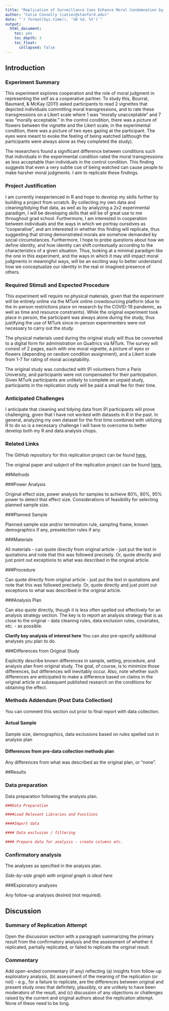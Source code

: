 ```yaml
---
title: "Replication of Surveillance Cues Enhance Moral Condemnation by Bourrat, Baumard, & McKay (2011, Evolutionary Psychology)"
author: "Catie Connolly (catiec@stanford.edu)"
date: "`r format(Sys.time(), '%B %d, %Y')`"
output:
  html_document:
    toc: yes
    toc_depth: 3
    toc_float:
      collapsed: false
---
```


<!-- Replication reports should all use this template to standardize reporting across projects.  These reports will be public supplementary materials that accompany the summary report(s) of the aggregate results. -->

## Introduction 

### Experiment Summary

This experiment explores cooperation and the role of moral judgment in representing the self as a cooperative partner. To study this, Bourrat, Baumard, & McKay (2011) asked participants to read 2 vignettes that depicted individuals committing moral transgressions, and to rate these transgressions on a Likert scale where 1 was "morally unacceptable" and 7 was "morally acceptable." In the control condition, there was a picture of flowers between the vignette and the Likert scale; in the experimental condition, there was a picture of two eyes gazing at the participant. The eyes were meant to evoke the feeling of being watched (although the participants were always alone as they completed the study). 

The researchers found a significant difference between conditions such that individuals in the experimental condition rated the moral transgressions as less acceptable than individuals in the control condition. This finding suggests that even a very subtle cue of being watched can cause people to make harsher moral judgments. I aim to replicate these findings.

### Project Justification

I am currently inexperienced in R and hope to develop my skills further by building a project from scratch. By collecting my own data and cleaning/tidying that data, as well as by analyzing a 2x2 experimental paradigm, I will be developing skills that will be of great use to me throughout grad school. Furthermore, I am interested in cooperation between individuals and the ways in which we portray ourselves as "cooperative", and am interested in whether this finding will replicate, thus suggesting that strong demonstrated morals are somehow demanded by social circumstances. Furthermore, I hope to probe questions about how we define identity, and how identity can shift contextually according to the characteristics of a given situation. Thus, looking at a minimal paradigm like the one in this experiment, and the ways in which it may still impact moral judgments in meaningful ways, will be an exciting way to better understand how we conceptualize our identity in the real or imagined presence of others. 

### Required Stimuli and Expected Procedure 

This experiment will require no physical materials, given that the experiment will be entirely online via the MTurk online crowdsourcing platform (due to the in-person restrictions place on research by the COVID-19 pandemic, as well as time and resource constraints). While the original experiment took place in person, the participant was always alone during the study, thus justifying the use of MTurk since in-person experimenters were not necessary to carry out the study. 

The physical materials used during the original study will thus be converted to a digital form for administration on Qualtrics via MTurk. The survey will consist of 2 pages, each with one moral vignette, a picture of eyes or flowers (depending on random condition assignment), and a Likert scale from 1-7 for rating of moral acceptability. 

The original study was conducted with 91 volunteers from a Paris University, and participants were not compensated for their participation. Given MTurk participants are unlikely to complete an unpaid study, participants in the replication study will be paid a small fee for their time. 

### Anticipated Challenges

I anticipate that cleaning and tidying data from 91 participants will prove challenging, given that I have not worked with datasets in R in the past. In general, analyzing my own dataset for the first time combined with utilizing R to do so is a necessary challenge I will have to overcome to better develop both my R and data analysis chops.  

### Related Links 

The GitHub repository for this replication project can be found [here.](https://github.com/psych251/bourrat2011)

The original paper and subject of the replication project can be found [here.](https://github.com/psych251/bourrat2011/blob/master/original_paper/bourrat2011.pdf)

<!-- This is the end of the introduction section. -->

##Methods

###Power Analysis

Original effect size, power analysis for samples to achieve 80%, 90%, 95% power to detect that effect size.  Considerations of feasibility for selecting planned sample size.

###Planned Sample

Planned sample size and/or termination rule, sampling frame, known demographics if any, preselection rules if any.

###Materials

All materials - can quote directly from original article - just put the text in quotations and note that this was followed precisely.  Or, quote directly and just point out exceptions to what was described in the original article.

###Procedure	

Can quote directly from original article - just put the text in quotations and note that this was followed precisely.  Or, quote directly and just point out exceptions to what was described in the original article.

###Analysis Plan

Can also quote directly, though it is less often spelled out effectively for an analysis strategy section.  The key is to report an analysis strategy that is as close to the original - data cleaning rules, data exclusion rules, covariates, etc. - as possible.  

**Clarify key analysis of interest here**  You can also pre-specify additional analyses you plan to do.

###Differences from Original Study

Explicitly describe known differences in sample, setting, procedure, and analysis plan from original study.  The goal, of course, is to minimize those differences, but differences will inevitably occur.  Also, note whether such differences are anticipated to make a difference based on claims in the original article or subsequent published research on the conditions for obtaining the effect.

### Methods Addendum (Post Data Collection)

You can comment this section out prior to final report with data collection.

#### Actual Sample
  Sample size, demographics, data exclusions based on rules spelled out in analysis plan

#### Differences from pre-data collection methods plan
  Any differences from what was described as the original plan, or “none”.


##Results


### Data preparation

Data preparation following the analysis plan.
	
```r
###Data Preparation

####Load Relevant Libraries and Functions

####Import data

#### Data exclusion / filtering

#### Prepare data for analysis - create columns etc.
```

### Confirmatory analysis

The analyses as specified in the analysis plan.  

*Side-by-side graph with original graph is ideal here*

###Exploratory analyses

Any follow-up analyses desired (not required).  

## Discussion

### Summary of Replication Attempt

Open the discussion section with a paragraph summarizing the primary result from the confirmatory analysis and the assessment of whether it replicated, partially replicated, or failed to replicate the original result.  

### Commentary

Add open-ended commentary (if any) reflecting (a) insights from follow-up exploratory analysis, (b) assessment of the meaning of the replication (or not) - e.g., for a failure to replicate, are the differences between original and present study ones that definitely, plausibly, or are unlikely to have been moderators of the result, and (c) discussion of any objections or challenges raised by the current and original authors about the replication attempt.  None of these need to be long.
